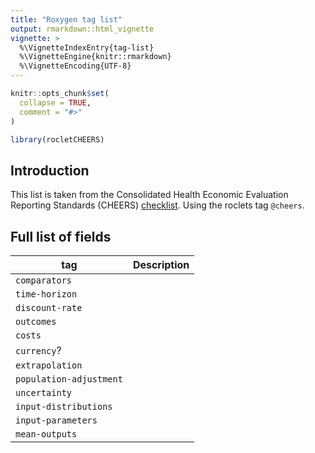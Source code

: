 ```yaml
---
title: "Roxygen tag list"
output: rmarkdown::html_vignette
vignette: >
  %\VignetteIndexEntry{tag-list}
  %\VignetteEngine{knitr::rmarkdown}
  %\VignetteEncoding{UTF-8}
---
```


```r
knitr::opts_chunk$set(
  collapse = TRUE,
  comment = "#>"
)
```

```r
library(rocletCHEERS)
```

## Introduction

This list is taken from the Consolidated Health Economic Evaluation Reporting Standards (CHEERS) [checklist](https://www.ispor.org/heor-resources/good-practices/cheers). Using the roclets tag `@cheers`.

## Full list of fields

| tag                | Description |
|--------------------|-------------|
| `comparators`      | |
| `time-horizon`     | |
| `discount-rate`    | |
| `outcomes`         | |
| `costs`            | |
| `currency`?        | |
| `extrapolation`    | |
| `population-adjustment` | |
| `uncertainty`      | |
| `input-distributions` | |
| `input-parameters` | |
| `mean-outputs`     | |


